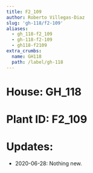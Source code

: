 ```yaml
---
title: F2_109
author: Roberto Villegas-Diaz
slug: 'gh-118/f2-109'
aliases:
  - gh_118-f2_109
  - gh-118-f2-109
  - gh118-f2109
extra_crumbs:
  name: GH118
  path: /label/gh-118
---
```


# **House**: GH_118
# **Plant ID**: F2_109
# **Updates**: 
 - 2020-06-28: Nothing new.
